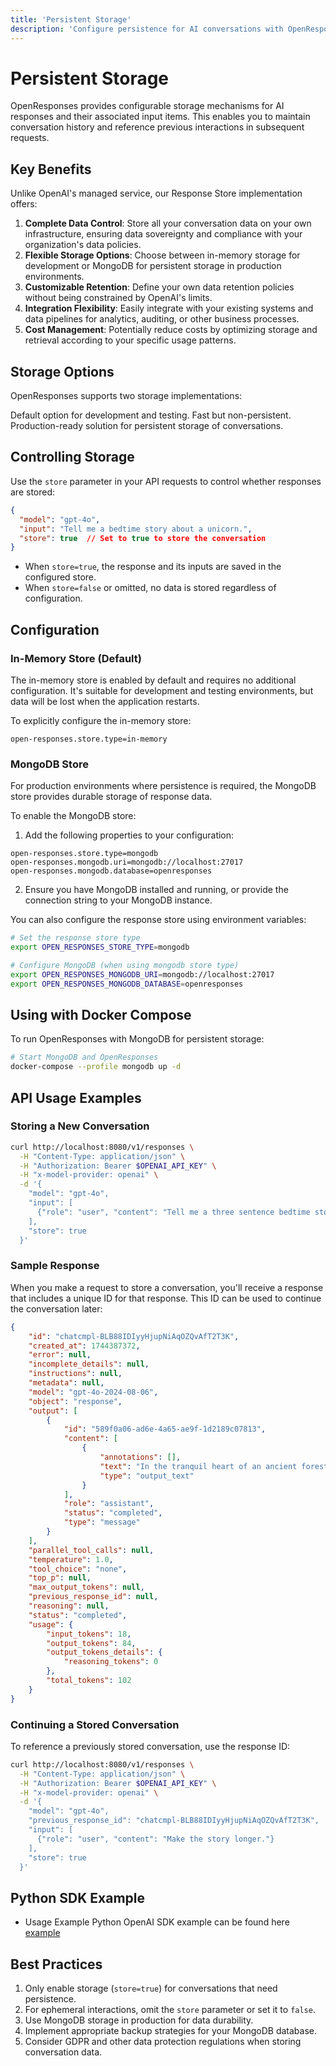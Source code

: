 ```yaml
---
title: 'Persistent Storage'
description: 'Configure persistence for AI conversations with OpenResponses'
---
```


# Persistent Storage

OpenResponses provides configurable storage mechanisms for AI responses and their associated input items. This enables you to maintain conversation history and reference previous interactions in subsequent requests.

## Key Benefits

Unlike OpenAI's managed service, our Response Store implementation offers:

1. **Complete Data Control**: Store all your conversation data on your own infrastructure, ensuring data sovereignty and compliance with your organization's data policies.
2. **Flexible Storage Options**: Choose between in-memory storage for development or MongoDB for persistent storage in production environments.
3. **Customizable Retention**: Define your own data retention policies without being constrained by OpenAI's limits.
4. **Integration Flexibility**: Easily integrate with your existing systems and data pipelines for analytics, auditing, or other business processes.
5. **Cost Management**: Potentially reduce costs by optimizing storage and retrieval according to your specific usage patterns.

## Storage Options

OpenResponses supports two storage implementations:

<CardGroup cols={2}>
  <Card
    title="In-Memory Storage"
    icon="memory"
  >
    Default option for development and testing. Fast but non-persistent.
  </Card>
  <Card
    title="MongoDB Storage"
    icon="database"
  >
    Production-ready solution for persistent storage of conversations.
  </Card>
</CardGroup>

## Controlling Storage

Use the `store` parameter in your API requests to control whether responses are stored:

```json
{
  "model": "gpt-4o",
  "input": "Tell me a bedtime story about a unicorn.",
  "store": true  // Set to true to store the conversation
}
```

- When `store=true`, the response and its inputs are saved in the configured store.
- When `store=false` or omitted, no data is stored regardless of configuration.

## Configuration

### In-Memory Store (Default)

The in-memory store is enabled by default and requires no additional configuration. It's suitable for development and testing environments, but data will be lost when the application restarts.

To explicitly configure the in-memory store:

```properties
open-responses.store.type=in-memory
```

### MongoDB Store

For production environments where persistence is required, the MongoDB store provides durable storage of response data.

To enable the MongoDB store:

1. Add the following properties to your configuration:

```properties
open-responses.store.type=mongodb
open-responses.mongodb.uri=mongodb://localhost:27017
open-responses.mongodb.database=openresponses
```

2. Ensure you have MongoDB installed and running, or provide the connection string to your MongoDB instance.

You can also configure the response store using environment variables:

```bash
# Set the response store type
export OPEN_RESPONSES_STORE_TYPE=mongodb

# Configure MongoDB (when using mongodb store type)
export OPEN_RESPONSES_MONGODB_URI=mongodb://localhost:27017
export OPEN_RESPONSES_MONGODB_DATABASE=openresponses
```

## Using with Docker Compose

To run OpenResponses with MongoDB for persistent storage:

```bash
# Start MongoDB and OpenResponses
docker-compose --profile mongodb up -d
```

## API Usage Examples

### Storing a New Conversation

```bash
curl http://localhost:8080/v1/responses \
  -H "Content-Type: application/json" \
  -H "Authorization: Bearer $OPENAI_API_KEY" \
  -H "x-model-provider: openai" \
  -d '{
    "model": "gpt-4o",
    "input": [
      {"role": "user", "content": "Tell me a three sentence bedtime story about a unicorn."}
    ],
    "store": true
  }'
```

### Sample Response

When you make a request to store a conversation, you'll receive a response that includes a unique ID for that response. This ID can be used to continue the conversation later:

```json
{
    "id": "chatcmpl-BLB88IDIyyHjupNiAqOZQvAfT2T3K",
    "created_at": 1744387372,
    "error": null,
    "incomplete_details": null,
    "instructions": null,
    "metadata": null,
    "model": "gpt-4o-2024-08-06",
    "object": "response",
    "output": [
        {
            "id": "589f0a06-ad6e-4a65-ae9f-1d2189c07813",
            "content": [
                {
                    "annotations": [],
                    "text": "In the tranquil heart of an ancient forest...",
                    "type": "output_text"
                }
            ],
            "role": "assistant",
            "status": "completed",
            "type": "message"
        }
    ],
    "parallel_tool_calls": null,
    "temperature": 1.0,
    "tool_choice": "none",
    "top_p": null,
    "max_output_tokens": null,
    "previous_response_id": null,
    "reasoning": null,
    "status": "completed",
    "usage": {
        "input_tokens": 18,
        "output_tokens": 84,
        "output_tokens_details": {
            "reasoning_tokens": 0
        },
        "total_tokens": 102
    }
}
```

### Continuing a Stored Conversation

To reference a previously stored conversation, use the response ID:

```bash
curl http://localhost:8080/v1/responses \
  -H "Content-Type: application/json" \
  -H "Authorization: Bearer $OPENAI_API_KEY" \
  -H "x-model-provider: openai" \
  -d '{
    "model": "gpt-4o",
    "previous_response_id": "chatcmpl-BLB88IDIyyHjupNiAqOZQvAfT2T3K",
    "input": [
      {"role": "user", "content": "Make the story longer."}
    ],
    "store": true
  }'
```

## Python SDK Example

- Usage Example Python OpenAI SDK example can be found here [example](https://github.com/masaic-ai-platform/openai-agents-python/blob/main/examples/open_responses/conversation_state.py)

## Best Practices

1. Only enable storage (`store=true`) for conversations that need persistence.
2. For ephemeral interactions, omit the `store` parameter or set it to `false`.
3. Use MongoDB storage in production for data durability.
4. Implement appropriate backup strategies for your MongoDB database.
5. Consider GDPR and other data protection regulations when storing conversation data. 